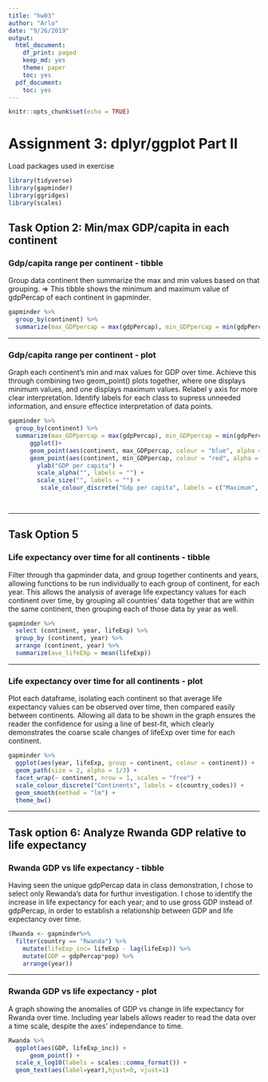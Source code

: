 ```yaml
---
title: "hw03"
author: "Arlo"
date: "9/26/2019"
output:
  html_document:
    df_print: paged
    keep_md: yes
    theme: paper
    toc: yes
  pdf_document:
    toc: yes
---
```


```r
knitr::opts_chunk$set(echo = TRUE)
```

# Assignment 3: dplyr/ggplot Part II

Load packages used in exercise
```r
library(tidyverse)
library(gapminder)
library(ggridges)
library(scales)
```

## Task Option 2: Min/max GDP/capita in each continent

### Gdp/capita range per continent - tibble

Group data continent then summarize the max and min values based on that grouping.
=> This tibble shows the minimum and maximum value of gdpPercap of each continent in gapminder. 

```r
gapminder %>%
  group_by(continent) %>%
  summarize(max_GDPpercap = max(gdpPercap), min_GDPpercap = min(gdpPercap)) 
```
*****

### Gdp/capita range per continent - plot
Graph each continent's min and max values for GDP over time. Achieve this through combining two geom_point() plots together, where one displays minimum values, and one displays maximum values. Relabel y axis for more clear interpretation. Identify labels for each class to supress unneeded information, and ensure effectice interpretation of data points.
```r
gapminder %>% 
  group_by(continent) %>%
  summarize(max_GDPpercap = max(gdpPercap), min_GDPpercap = min(gdpPercap)) %>%
      ggplot()+
      geom_point(aes(continent, max_GDPpercap, colour = "blue", alpha = 0.5, size = 2)) +
      geom_point(aes(continent, min_GDPpercap, colour = "red", alpha = 0.5, size = 2))+
        ylab("GDP per capita") +
        scale_alpha("", labels = "") +
        scale_size("", labels = "") +
         scale_colour_discrete("Gdp per capita", labels = c("Maximum", "Minimum")) 

      
```

*****

## Task Option 5

### Life expectancy over time for all continents - tibble

Filter through tha gapminder data, and group together continents and years, allowing functions to be run individually to each group of continent, for each year. This allows the analysis of average life expectancy values for each continent over time, by grouping all countries' data together that are within the same continent, then grouping each of those data by year as well. 

```r
gapminder %>%
  select (continent, year, lifeExp) %>%
  group_by (continent, year) %>%
  arrange (continent, year) %>%
  summarize(ave_lifeEXp = mean(lifeExp))

```

*****

### Life expectancy over time for all continents - plot

Plot each dataframe, isolating each continent so that average life expectancy values can be observed over time, then compared easily between continents. Allowing all data to be shown in the graph ensures the reader the confidence for using a line of best-fit, which clearly demonstrates the coarse scale changes of lifeExp over time for each continent. 

```r
gapminder %>% 
  ggplot(aes(year, lifeExp, group = continent, colour = continent)) +
  geom_path(size = 2, alpha = 1/3) +
  facet_wrap(~ continent, nrow = 1, scales = "free") +
  scale_colour_discrete("Continents", labels = c(country_codes)) +
  geom_smooth(method = "lm") +
  theme_bw()

```

*****
## Task option 6: Analyze Rwanda GDP relative to life expectancy

### Rwanda GDP vs life expectancy - tibble

Having seen the unique gdpPercap data in class demonstration, I chose to select only Rewanda's data for furthur investigation. I chose to identify the increase in life expectancy for each year; and to use gross GDP instead of gdpPercap, in order to establish a relationship between GDP and life expectancy over time. 

```r
(Rwanda <- gapminder%>%
  filter(country == "Rwanda") %>%
    mutate(lifeExp_inc= lifeExp - lag(lifeExp)) %>%
    mutate(GDP = gdpPercap*pop) %>%
    arrange(year))
```

*****

### Rwanda GDP vs life expectancy - plot
A graph showing the anomalies of GDP vs change in life expectancy for Rwanda over time. Including year labels allows reader to read the data over a time scale, despite the axes' independance to time. 
```r
Rwanda %>%
  ggplot(aes(GDP, lifeExp_inc)) +
      geom_point() +
  scale_x_log10(labels = scales::comma_format()) +
  geom_text(aes(label=year),hjust=0, vjust=1)
```

